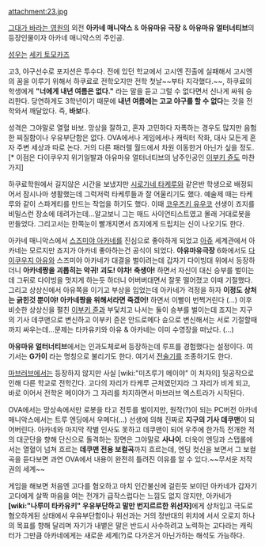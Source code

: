 attachment:23.jpg

[[그대가 바라는 영원]]의 외전 '''아카네 매니악스''' & '''아유마유 극장''' & '''아유마유 얼터너티브'''의 등장인물이자  아카네 매니악스의 주인공.

[[성우]]는 [[세키 토모카즈]]

고3, 야구선수로 포지션은 투수다. 전에 있던 학교에서 고시엔 진출에 실패해서 고시엔의 꿈을 이루기 위해서 하쿠료로 전학오지만 전학 첫날~~부타 지각했다.~~, 하쿠료의 학생에게 '''"너에게 내년 여름은 없다."''' 라는 말을 듣고 그럴 수 없다면서 신나게 싸워 승리한다. 당연하게도 3학년이기 때문에 '''내년 여름에는 고교 야구를 할 수 없다'''는 것을 전학와서 깨달았다. 즉, '''바보'''다.

성격은 그야말로 열혈 바보. 망상을 잘하고, 혼자 고민하다 자폭하는 경우도 많지만 음험한 찌질함이나 우유부단함은 없다. OVA에서나 게임에서나 캐릭터 작화, 대사 모든게 혼자 주변 세상과 따로 논다. 거의 다른 패러렐 월드에서 차원 이동한거 아닌가 싶을 정도.[* 이점은 다이쿠우지 위기일발과 아유마유 얼터너티브의 남주인공인 [[이부키 쥰]]도 마찬가지] 

하쿠료학원에서 길지않은 시간을 보냈지만 [[시로가네 타케루]]와 같은반 학생으로 배정되어서 잠시나마 생활했는데 그럭저럭 타케루들과 잘 어울리기도 했다. 예술제 때는 타케루와 같이 스파게티를 만드는 작업을 하기도 했다. 이때 [[코우즈키 유우코]] 선생이 죠지를 비밀스런 장소에 데려가는데...알고보니 그는 매드 사이언티스트였고 몰래 거대로봇을 만들었다. 그리고서는 한쪽눈이 빨개지면서 죠지에게 드립치는 신이 나오기도 한다.

아카네 매니악스에서 [[스즈미야 아카네]]를 진심으로 좋아하게 되었고 [[아쥬]] 세계관에서 아카네는 모르지만 죠지가 아카네 좋아하는건 공식이 되었다. '''아유마유극장''' 6화에서도 [[다이쿠우지 아유]]와 스즈미야 아카네가 대결을 벌이려는데 갑자기 다이빙대 위에서 등장하더니 '''아카네짱을 괴롭히는 악귀! 괴도! 야차! 축생아!''' 하면서 자신이 대신 승부를 벌이는데 그뒤로 다이빙을 멋지게 하는듯 하더니 어버버대면서 잘못 떨어졌고 이때 기절했다. 그리고 상상신에서 아유쪽을 이기고 부상을 입었는데 아카네가 걱정을 하자 '''이정도 상처는 긁힌것 뿐이야! 아카네짱을 위해서라면 죽겠어!''' 하면서 이빨이 번쩍거린다 (...) 이후 비슷한 상상신을 펼친 [[이부키 쥰]]과 부딫치고 나서는 둘이 승부를 벌이는데 죠지는 지구의 기사 데쿠맨으로 변신하고 이부키 쥰은 안드로메다 슌으로 변신해서는 서로 기절할때까지 싸우는데...문제는 타카유키와 아유 & 아카네는 이미 수영장을 떠났다. (...)

'''아유마유 얼터너티브'''에서는 인과도체로써 등장하는데 루프를 경험했다는 설정이다. 여기서는 '''G가이''' 라는 명칭으로 불리기도 한다. 여기서 [[전술기]]를 조종하기도 한다.

[[마브러브]]에서는 등장하지 않지만 사실 [wiki:"미츠루기 메이야" 이 처자의] 뒷공작으로 인해 다른 학교로 전학간다. 고다의 자리가 타케루 근처였던지라 그 자리가 비게 되고, 바로 이어서 전학온 메이야가 그 자리를 차지하면서 마브러브 엑스트라가 시작된다.
 
OVA에서는 망상속에서만 로봇을 타고 전투를 벌이지만, 원작(?)이 되는 PC버전 아카네 매니악스에서는 트루 엔딩에서 우메다(...) 선생에 의해 진짜로 '''지구의 기사 데쿠맨'''이 되어버린다. 아카네와 마지막 작별 인사도 못하고 데쿠맨이 되어 우주에 한가득 전개한 적의 대군단을 향해 단신으로 돌격하는 장면은 그야말로 '''사나이'''. 더욱이 엔딩과 스탭롤에서는 열혈이 넘쳐 흐르는 '''데쿠맨 전용 보컬곡'''까지 흐르는데, 엔딩 컷신을 보면서 그 보컬곡을 듣다보면 과연 OVA에서 내용이 완전히 틀려진 이유를 알 수 있다.~~무서운 저작권의 세계~~

게임을 해보면 처음엔 고다를 혐오하고 마치 인간불신에 걸린듯 보이던 아카네가 갑자기 고다에게 살짝 마음을 여는 전개가 급작스럽다는 느낌도 없지 않지만, 아카네가 '''[wiki:"나루미 타카유키" 우유부단하고 말만 번지르르한 위선자]'''에게 상처입고 극도로 혐오하게된 상태에서 우유부단함이나 위선과는 거의 정반대의 위치에 서서 오로지 하나의 목표를 향해 달리며 자기가 내뱉은 말은 반드시 사수하려고 노력하는 고다라는 캐릭터가 그만큼 아카네에게는 새로운 세계(?)로 다가온거 아닌가하는 해석도 가능하다.  

